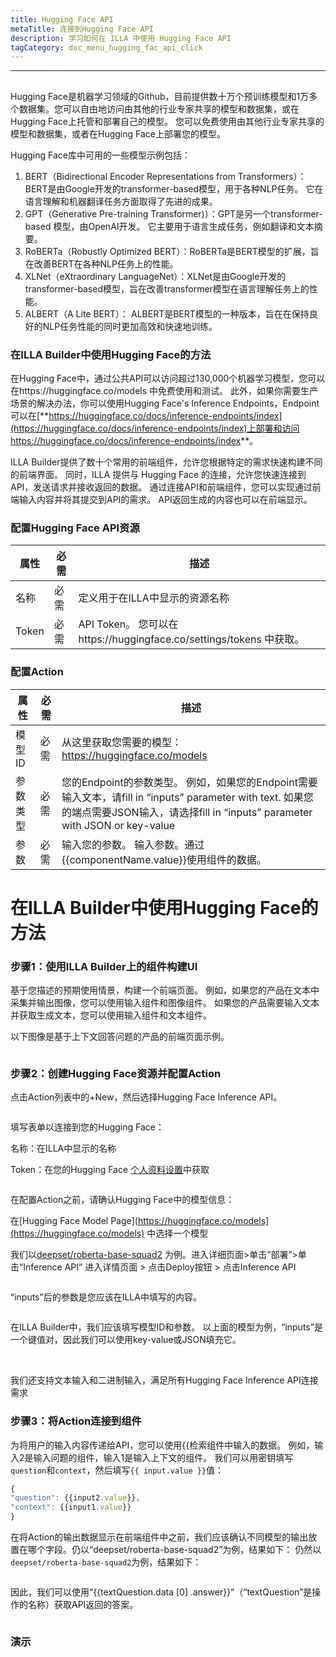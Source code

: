 ```yaml
---
title: Hugging Face API
metaTitle: 连接到Hugging Face API
description: 学习如何在 ILLA 中使用 Hugging Face API
tagCategory: doc_menu_hugging_fac_api_click
---
```


* * *

## <Heading hidden>Hugging Face API</Heading>

Hugging Face是机器学习领域的Github，目前提供数十万个预训练模型和1万多个数据集。您可以自由地访问由其他的行业专家共享的模型和数据集，或在Hugging Face上托管和部署自己的模型。 您可以免费使用由其他行业专家共享的模型和数据集，或者在Hugging Face上部署您的模型。

Hugging Face库中可用的一些模型示例包括：

1.  BERT（Bidirectional Encoder Representations from Transformers）：BERT是由Google开发的transformer-based模型，用于各种NLP任务。 它在语言理解和机器翻译任务方面取得了先进的成果。
2.  GPT（Generative Pre-training Transformer)）：GPT是另一个transformer-based 模型，由OpenAI开发。 它主要用于语言生成任务，例如翻译和文本摘要。
3.  RoBERTa（Robustly Optimized BERT）：RoBERTa是BERT模型的扩展，旨在改善BERT在各种NLP任务上的性能。
4.  XLNet（eXtraordinary LanguageNet）：XLNet是由Google开发的transformer-based模型，旨在改善transformer模型在语言理解任务上的性能。
5.  ALBERT（A Lite BERT）： ALBERT是BERT模型的一种版本，旨在在保持良好的NLP任务性能的同时更加高效和快速地训练。

### 在ILLA Builder中使用Hugging Face的方法

在Hugging Face中，通过公共API可以访问超过130,000个机器学习模型，您可以在https://huggingface.co/models 中免费使用和测试。 此外，如果你需要生产场景的解决办法，你可以使用Hugging Face's Inference Endpoints，Endpoint可以在[\*\*https://huggingface.co/docs/inference-endpoints/index](https://huggingface.co/docs/inference-endpoints/index)上部署和访问<https://huggingface.co/docs/inference-endpoints/index>\*\*。

ILLA Builder提供了数十个常用的前端组件，允许您根据特定的需求快速构建不同的前端界面。 同时，ILLA 提供与 Hugging Face 的连接，允许您快速连接到 API，发送请求并接收返回的数据。 通过连接API和前端组件，您可以实现通过前端输入内容并将其提交到API的需求。 API返回生成的内容也可以在前端显示。

### 配置Hugging Face API资源

| 属性    | 必需 | 描述                                                          |
| ----- | -- | ----------------------------------------------------------- |
| 名称    | 必需 | 定义用于在ILLA中显示的资源名称                                           |
| Token | 必需 | API Token。 您可以在https://huggingface.co/settings/tokens 中获取。  |

### 配置Action

| 属性   | 必需 | 描述                                                                                                                                                |
| ---- | -- | ------------------------------------------------------------------------------------------------------------------------------------------------- |
| 模型ID | 必需 | 从这里获取您需要的模型：https://huggingface.co/models                                                                                                         |
| 参数类型 | 必需 | 您的Endpoint的参数类型。 例如，如果您的Endpoint需要输入文本，请fill in “inputs” parameter with text. 如果您的端点需要JSON输入，请选择fill in “inputs” parameter with JSON or key-value |
| 参数   | 必需 | 输入您的参数。 输入参数。通过{{componentName.value}}使用组件的数据。                                                                                                    |

# 在ILLA Builder中使用Hugging Face的方法

### 步骤1：使用ILLA Builder上的组件构建UI

基于您描述的预期使用情景，构建一个前端页面。 例如，如果您的产品在文本中采集并输出图像，您可以使用输入组件和图像组件。 如果您的产品需要输入文本并获取生成文本，您可以使用输入组件和文本组件。

以下图像是基于上下文回答问题的产品的前端页面示例。

<img src='https://cdn.illacloud.com/official-website/img/docs/connect/hfapi1.png' alt="" />

### 步骤2：创建Hugging Face资源并配置Action

点击Action列表中的+New，然后选择Hugging Face Inference API。

<img src='https://cdn.illacloud.com/official-website/img/docs/connect/hfapi2.png' alt="" />

填写表单以连接到您的Hugging Face：

名称：在ILLA中显示的名称

Token：在您的Hugging Face [个人资料设置](https://huggingface.co/settings/tokens)中获取

<img src='https://cdn.illacloud.com/official-website/img/docs/connect/hfapi3.png' alt="" />

在配置Action之前，请确认Hugging Face中的模型信息：

在[Hugging Face Model Page]\(https://huggingface.co/models](https://huggingface.co/models) 中选择一个模型

我们以[deepset/roberta-base-squad2](https://huggingface.co/deepset/roberta-base-squad2) 为例。进入详细页面>单击“部署”>单击“Inference API” 进入详情页面 > 点击Deploy按钮 > 点击Inference API

<img src='https://cdn.illacloud.com/official-website/img/docs/connect/hfapi4.png' alt="" />

“inputs”后的参数是您应该在ILLA中填写的内容。 

<img src='https://cdn.illacloud.com/official-website/img/docs/connect/hfapi5.png' alt="" />

在ILLA Builder中，我们应该填写模型ID和参数。 以上面的模型为例，“inputs”是一个键值对，因此我们可以使用key-value或JSON填充它。 

<img src='https://cdn.illacloud.com/official-website/img/docs/connect/hfapi6.png' alt="" />

<img src='https://cdn.illacloud.com/official-website/img/docs/connect/hfapi7.png' alt="" />

我们还支持文本输入和二进制输入，满足所有Hugging Face Inference API连接需求

### 步骤3：将Action连接到组件

为将用户的输入内容传递给API，您可以使用{{检索组件中输入的数据。 例如，输入2是输入问题的组件，输入1是输入上下文的组件。 我们可以用密钥填写`question`和`context`，然后填写`{{ input.value }}`值：

```jsx
{
"question": {{input2.value}},
"context": {{input1.value}}
}

```

在将Action的输出数据显示在前端组件中之前，我们应该确认不同模型的输出放置在哪个字段。仍以“deepset/roberta-base-squad2”为例，结果如下： 仍然以`deepset/roberta-base-squad2`为例，结果如下：

<img src='https://cdn.illacloud.com/official-website/img/docs/connect/hfapi8.png' alt="" />

因此，我们可以使用“{{textQuestion.data [0] .answer}}”（“textQuestion”是操作的名称）获取API返回的答案。 

<img src='https://cdn.illacloud.com/official-website/img/docs/connect/hfapi9.png' alt="" />

### 演示

<img src='https://cdn.illacloud.com/official-website/img/docs/connect/hfapi10.gif' alt="" />

<img src='https://cdn.illacloud.com/official-website/img/docs/connect/hfapi11.gif' alt="" />
